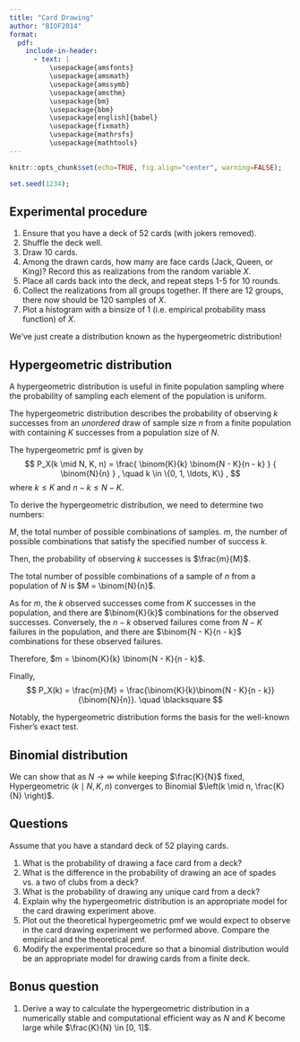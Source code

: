 ```yaml
---
title: "Card Drawing"
author: "BIOF2014"
format:
  pdf:
    include-in-header:
      - text: |
          \usepackage{amsfonts}
          \usepackage{amsmath}
          \usepackage{amssymb}
          \usepackage{amsthm}
          \usepackage{bm}
          \usepackage{bbm}
          \usepackage[english]{babel}
          \usepackage{fixmath}
          \usepackage{mathrsfs}
          \usepackage{mathtools}
---
```


```r
knitr::opts_chunk$set(echo=TRUE, fig.align="center", warning=FALSE);
```

```r
set.seed(1234);
```


## Experimental procedure

1. Ensure that you have a deck of 52 cards (with jokers removed).
2. Shuffle the deck well.
3. Draw 10 cards.
4. Among the drawn cards, how many are face cards (Jack, Queen, or King)?
   Record this as realizations from the random variable $X$.
5. Place all cards back into the deck, and repeat steps 1-5 for 10 rounds.
6. Collect the realizations from all groups together. 
   If there are 12 groups, there now should be 120 samples of $X$.
7. Plot a histogram with a binsize of 1 (i.e. empirical probability mass 
   function) of $X$.

We've just create a distribution known as the hypergeometric distribution!


## Hypergeometric distribution

A hypergeometric distribution is useful in finite population sampling
where the probability of sampling each element of the population is 
uniform.

The hypergeometric distribution describes the probability of observing
$k$ successes from an *unordered* draw of sample size $n$ from a finite 
population with containing $K$ successes from a population size of $N$.

The hypergeometric pmf is given by
$$
P_X(k \mid N, K, n) = \frac{ \binom{K}{k} \binom{N - K}{n - k} }
 { \binom{N}{n} } ,
 \quad k \in \{0, 1, \ldots, K\} ,
$$
where $k \le K$ and $n - k \le N - K$.

To derive the hypergeometric distribution, we need to
determine two numbers:

$M$, the total number of possible combinations of samples.
$m$, the number of possible combinations that satisfy the specified
   number of success $k$.  

Then, the probability of observing $k$ successes is $\frac{m}{M}$.

The total number of possible combinations of a sample of $n$ 
from a population of $N$ is $M = \binom{N}{n}$.

As for $m$, the $k$ observed successes come from $K$ successes in the 
population, and there are $\binom{K}{k}$ combinations for the
observed successes.
Conversely, the $n - k$ observed failures come from $N - K$ failures
in the population, and there are $\binom{N - K}{n - k}$ combinations
for these observed failures.

Therefore, $m = \binom{K}{k} \binom{N - K}{n - k}$.

Finally,
$$
P_X(k) = \frac{m}{M} 
 = \frac{\binom{K}{k}\binom{N - K}{n - k}}{\binom{N}{n}}.
 \quad \blacksquare
$$

Notably, the hypergeometric distribution forms the basis for the 
well-known Fisher's exact test.


## Binomial distribution

We can show that as $N \rightarrow \infty$ while keeping $\frac{K}{N}$
fixed, Hypergeometric $\left(k \mid N, K, n\right)$ converges to 
Binomial $\left(k \mid n, \frac{K}{N} \right)$.


## Questions

Assume that you have a standard deck of 52 playing cards.

1. What is the probability of drawing a face card from a deck?
2. What is the difference in the probability of drawing an ace of spades 
   vs. a two of clubs from a deck?
3. What is the probability of drawing any unique card from a deck?
4. Explain why the hypergeometric distribution is an appropriate model
   for the card drawing experiment above.
5. Plot out the theoretical hypergeometric pmf we would expect to 
   observe in the card drawing experiment we performed above.
   Compare the empirical and the theoretical pmf.
6. Modify the experimental procedure so that a binomial distribution
   would be an appropriate model for drawing cards from a finite deck.


## Bonus question

1. Derive a way to calculate the hypergeometric distribution in a numerically
stable and computational efficient way as $N$ and $K$ become large while 
$\frac{K}{N} \in [0, 1]$.
